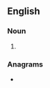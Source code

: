 ==English==

===Noun===
{{head|en|noun plural form}}

# {{plural of|antisense|lang=en}}

===Anagrams===
* {{anagrams|en|insensates}}